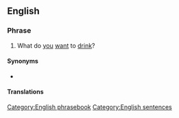 ==English==

===Phrase===
{{en-phrase|head=[[what]][[-'s|'s]] [[yours]]?}}

# {{lb|en|colloquial}} What do [[you]] [[want]] to [[drink]]?

====Synonyms====
* {{l|en|what's your poison}}

====Translations====
{{trans-see|what's your poison}}

[[Category:English phrasebook]]
[[Category:English sentences]]